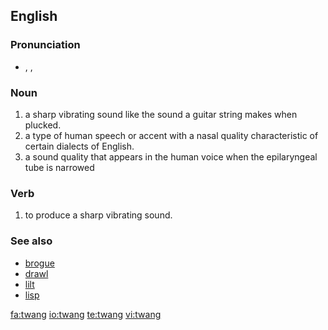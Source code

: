 ==English==

===Pronunciation===
* {{enPR|twăng}}, {{IPA|/twæŋ/}}, {{SAMPA|/tw{N/}}
*: {{rhymes|æŋ}}

===Noun===
{{en-noun}}

# a sharp vibrating sound like the sound a guitar string makes when plucked.
# a type of human speech or accent with a nasal quality characteristic of certain dialects of English.
# a sound quality that appears in the human voice when the epilaryngeal tube is narrowed

===Verb===
{{en-verb}}

# to produce a sharp vibrating sound.

===See also===
* [[brogue]]
* [[drawl]]
* [[lilt]]
* [[lisp]]

[[fa:twang]]
[[io:twang]]
[[te:twang]]
[[vi:twang]]